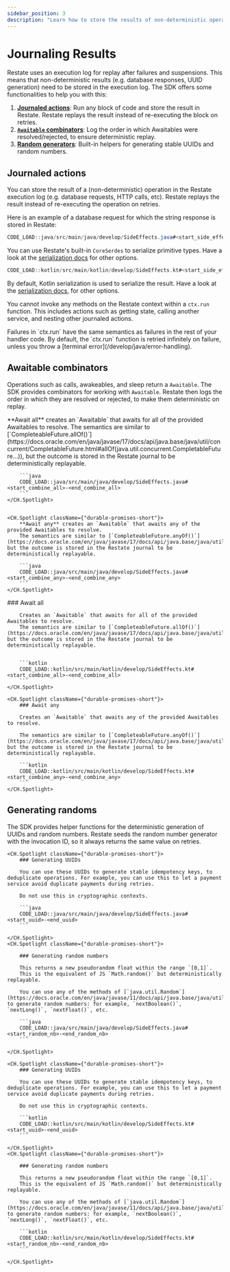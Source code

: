 ```yaml
---
sidebar_position: 3
description: "Learn how to store the results of non-deterministic operations."
---
```



# Journaling Results

Restate uses an execution log for replay after failures and suspensions.
This means that non-deterministic results (e.g. database responses, UUID generation) need to be stored in the execution log.
The SDK offers some functionalities to help you with this:
1. **[Journaled actions](/develop/java/journaling-results#journaled-actions)**: Run any block of code and store the result in Restate. Restate replays the result instead of re-executing the block on retries.
2. **[`Awaitable` combinators](/develop/java/journaling-results#awaitable-combinators)**: Log the order in which Awaitables were resolved/rejected, to ensure deterministic replay.
3. **[Random generators](/develop/java/journaling-results#generating-randoms)**: Built-in helpers for generating stable UUIDs and random numbers.


## Journaled actions
You can store the result of a (non-deterministic) operation in the Restate execution log (e.g. database requests, HTTP calls, etc).
Restate replays the result instead of re-executing the operation on retries.

Here is an example of a database request for which the string response is stored in Restate:

<Tabs groupId="sdk" queryString>
<TabItem value="java" label="Java">

```java
CODE_LOAD::java/src/main/java/develop/SideEffects.java#<start_side_effect>-<end_side_effect>
```

You can use Restate's built-in `CoreSerdes` to serialize primitive types.
Have a look at the [serialization docs](/develop/java/serialization) for other options.

</TabItem>
<TabItem value="kotlin" label="Kotlin">

```kotlin
CODE_LOAD::kotlin/src/main/kotlin/develop/SideEffects.kt#<start_side_effect>-<end_side_effect>
```

By default, Kotlin serialization is used to serialize the result.
Have a look at the [serialization docs](/develop/java/serialization), for other options.

</TabItem>
</Tabs>

You cannot invoke any methods on the Restate context within a `ctx.run` function.
This includes actions such as getting state, calling another service, and nesting other journaled actions.

<Admonition type="note" title="Failure semantics">
Failures in `ctx.run` have the same semantics as failures in the rest of your handler code.
By default, the `ctx.run` function is retried infinitely on failure, unless you throw a [terminal error](/develop/java/error-handling).
</Admonition>

## Awaitable combinators
Operations such as calls, awakeables, and sleep return a `Awaitable`.
The SDK provides combinators for working with `Awaitable`.
Restate then logs the order in which they are resolved or rejected, to make them deterministic on replay.



<Tabs groupId="sdk" queryString>
<TabItem value="java" label="Java">
    <CH.Spotlight className={"durable-promises-short"}>
        **Await all** creates an `Awaitable` that awaits for all of the provided Awaitables to resolve.
        The semantics are similar to [`CompleteableFuture.allOf()`](https://docs.oracle.com/en/java/javase/17/docs/api/java.base/java/util/concurrent/CompletableFuture.html#allOf(java.util.concurrent.CompletableFuture...)), but the outcome is stored in the Restate journal to be deterministically replayable.

        ```java
        CODE_LOAD::java/src/main/java/develop/SideEffects.java#<start_combine_all>-<end_combine_all>
        ```
    </CH.Spotlight>


    <CH.Spotlight className={"durable-promises-short"}>
        **Await any** creates an `Awaitable` that awaits any of the provided Awaitables to resolve.
        The semantics are similar to [`CompleteableFuture.anyOf()`](https://docs.oracle.com/en/java/javase/17/docs/api/java.base/java/util/concurrent/CompletableFuture.html#anyOf(java.util.concurrent.CompletableFuture...)), but the outcome is stored in the Restate journal to be deterministically replayable.

        ```java
        CODE_LOAD::java/src/main/java/develop/SideEffects.java#<start_combine_any>-<end_combine_any>
        ```
    </CH.Spotlight>

</TabItem>
<TabItem value="kotlin" label="Kotlin">
    <CH.Spotlight className={"durable-promises-short"}>
        ### Await all

        Creates an `Awaitable` that awaits for all of the provided Awaitables to resolve.
        The semantics are similar to [`CompleteableFuture.allOf()`](https://docs.oracle.com/en/java/javase/17/docs/api/java.base/java/util/concurrent/CompletableFuture.html#allOf(java.util.concurrent.CompletableFuture...)), but the outcome is stored in the Restate journal to be deterministically replayable.


        ```kotlin
        CODE_LOAD::kotlin/src/main/kotlin/develop/SideEffects.kt#<start_combine_all>-<end_combine_all>
        ```
    </CH.Spotlight>

    <CH.Spotlight className={"durable-promises-short"}>
        ### Await any

        Creates an `Awaitable` that awaits any of the provided Awaitables to resolve.

        The semantics are similar to [`CompleteableFuture.anyOf()`](https://docs.oracle.com/en/java/javase/17/docs/api/java.base/java/util/concurrent/CompletableFuture.html#anyOf(java.util.concurrent.CompletableFuture...)), but the outcome is stored in the Restate journal to be deterministically replayable.

        ```kotlin
        CODE_LOAD::kotlin/src/main/kotlin/develop/SideEffects.kt#<start_combine_any>-<end_combine_any>
        ```
    </CH.Spotlight>

</TabItem>
</Tabs>



## Generating randoms
The SDK provides helper functions for the deterministic generation of UUIDs and random numbers.
Restate seeds the random number generator with the invocation ID, so it always returns the same value on retries.

<Tabs groupId="sdk" queryString>
<TabItem value="java" label="Java">

    <CH.Spotlight className={"durable-promises-short"}>
        ### Generating UUIDs

        You can use these UUIDs to generate stable idempotency keys, to deduplicate operations. For example, you can use this to let a payment service avoid duplicate payments during retries.

        Do not use this in cryptographic contexts.

        ```java
        CODE_LOAD::java/src/main/java/develop/SideEffects.java#<start_uuid>-<end_uuid>
        ```

    </CH.Spotlight>
    <CH.Spotlight className={"durable-promises-short"}>

        ### Generating random numbers

        This returns a new pseudorandom float within the range `[0,1]`.
        This is the equivalent of JS `Math.random()` but deterministically replayable.

        You can use any of the methods of [`java.util.Random`](https://docs.oracle.com/en/java/javase/11/docs/api/java.base/java/util/Random.html) to generate random numbers: for example, `nextBoolean()`, `nextLong()`, `nextFloat()`, etc.

        ```java
        CODE_LOAD::java/src/main/java/develop/SideEffects.java#<start_random_nb>-<end_random_nb>
        ```

    </CH.Spotlight>

</TabItem>
<TabItem value="kotlin" label="Kotlin">

    <CH.Spotlight className={"durable-promises-short"}>
        ### Generating UUIDs

        You can use these UUIDs to generate stable idempotency keys, to deduplicate operations. For example, you can use this to let a payment service avoid duplicate payments during retries.

        Do not use this in cryptographic contexts.

        ```kotlin
        CODE_LOAD::kotlin/src/main/kotlin/develop/SideEffects.kt#<start_uuid>-<end_uuid>
        ```

    </CH.Spotlight>
    <CH.Spotlight className={"durable-promises-short"}>

        ### Generating random numbers

        This returns a new pseudorandom float within the range `[0,1]`.
        This is the equivalent of JS `Math.random()` but deterministically replayable.

        You can use any of the methods of [`java.util.Random`](https://docs.oracle.com/en/java/javase/11/docs/api/java.base/java/util/Random.html) to generate random numbers: for example, `nextBoolean()`, `nextLong()`, `nextFloat()`, etc.

        ```kotlin
        CODE_LOAD::kotlin/src/main/kotlin/develop/SideEffects.kt#<start_random_nb>-<end_random_nb>
        ```

    </CH.Spotlight>

</TabItem>
</Tabs>



